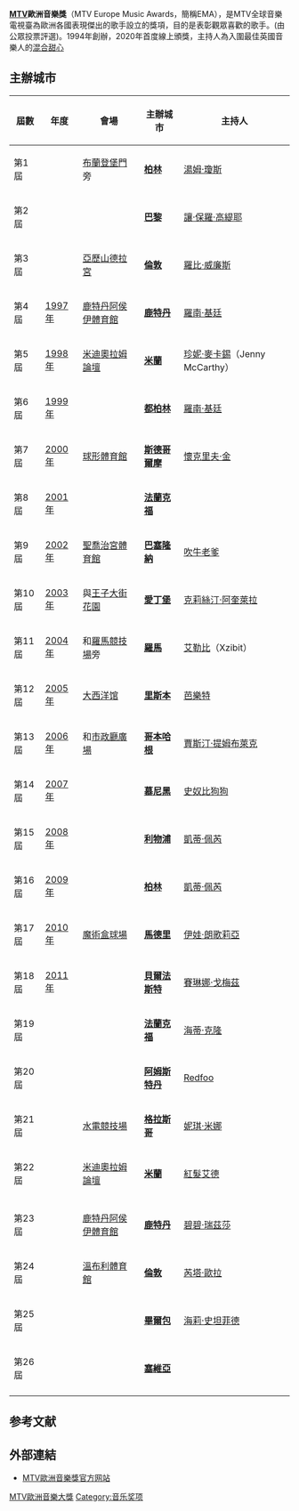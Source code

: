 {{unreferenced|time=2017-01-22T20:01:22+00:00}}
{{NoteTA
| G1 = Show
| G2 = Music
}}
'''[[MTV|MTV]]歐洲音樂獎'''（MTV Europe Music Awards，簡稱EMA），是MTV全球音樂電視臺為歐洲各國表現傑出的歌手設立的獎項，目的是表彰觀眾喜歡的歌手。(由公眾投票評選)。1994年創辦，2020年首度線上頒獎，主持人為入圍最佳英國音樂人的[[混合甜心|混合甜心]]

== 主辦城市 ==
{| border="2" cellpadding="2" cellspacing="0" style="margin: 0 1em 0 0; background: #f9f9f9; border: 1px #aaa solid; border-collapse: collapse; font-size: 95%;"
|-
! 屆數
! 年度
! 會場
! 主辦城市
! 主持人
|-
! 第1屆
! {{link-en|1994年MTV歐洲音樂大獎|1994 MTV Europe Music Awards|1994年}}
| [[布蘭登堡門|布蘭登堡門]]旁
| {{flagicon|Germany}} '''[[柏林|柏林]]'''
| [[湯·鍾士|湯姆·瓊斯]]
|-
! 第2屆
! {{link-en|1995年MTV歐洲音樂大獎|1995 MTV Europe Music Awards|1995年}}
| {{link-en|Le Zénith|Le Zénith}}
| {{flagicon|France}} '''[[巴黎|巴黎]]'''
| [[讓·保羅·高緹耶|讓·保羅·高緹耶]]
|-
! 第3屆
! {{link-en|1996年MTV歐洲音樂大獎|1996 MTV Europe Music Awards|1996年}}
| [[亞歷山德拉宮|亞歷山德拉宮]]
| {{flagicon|United Kingdom}} '''[[倫敦|倫敦]]'''
| [[羅比·威廉斯|羅比·威廉斯]]
|-
! 第4屆
! [[1997年MTV歐洲音樂大獎|1997年]]
| [[鹿特丹阿侯伊體育館|鹿特丹阿侯伊體育館]]
| {{flagicon|Netherlands}} '''[[鹿特丹|鹿特丹]]'''
| [[羅南·基廷|羅南·基廷]]
|-
! 第5屆
! [[1998年MTV歐洲音樂大獎|1998年]]
| [[米迪奧拉姆論壇|米迪奧拉姆論壇]]
| {{flagicon|Italy}} '''[[米蘭|米蘭]]'''
| [[珍妮·麥卡錫|珍妮·麥卡錫]]（Jenny McCarthy）
|-
! 第6屆
! [[1999年MTV歐洲音樂大獎|1999年]]
| {{link-en|Point Depot|The Point Depot}}
| {{flagicon|Republic of Ireland}} '''[[都柏林|都柏林]]'''
| [[羅南·基廷|羅南·基廷]]
|-
! 第7屆
! [[2000年MTV歐洲音樂大獎|2000年]]
| [[球形體育館|球形體育館]]
| {{flagicon|Sweden}} '''[[斯德哥爾摩|斯德哥爾摩]]'''
| [[懷克里夫·金|懷克里夫·金]]
|-
! 第8屆
! [[2001年MTV歐洲音樂大獎|2001年]]
| {{link-en|Festhalle Frankfurt|Festhalle Frankfurt}}
| {{flagicon|Germany}} '''[[法蘭克福|法蘭克福]]'''
| {{link-en|Ali G|Ali G}}
|-
! 第9屆
! [[2002年MTV歐洲音樂大獎|2002年]]
| [[聖喬治宮體育館|聖喬治宮體育館]]
| {{flagicon|Spain}} '''[[巴塞隆納|巴塞隆納]]'''
| [[吹牛老爹|吹牛老爹]]
|-
! 第10屆
! [[2003年MTV歐洲音樂大獎|2003年]]
| {{link-en|Ocean Terminal|Ocean Terminal, Edinburgh}}與[[王子大街花園|王子大街花園]]
| {{flagicon|United Kingdom}} '''[[愛丁堡|愛丁堡]]'''
| [[克莉絲汀·阿奎萊拉|克莉絲汀·阿奎萊拉]]
|-
! 第11屆
! [[2004年MTV歐洲音樂大獎|2004年]]
| {{link-en|Tor di Valle|Tor di Valle}}和[[羅馬競技場|羅馬競技場]]旁
| {{flagicon|Italy}} '''[[羅馬|羅馬]]'''
| [[艾勒比|艾勒比]]（Xzibit）
|-
! 第12屆
! [[2005年MTV歐洲音樂大獎|2005年]]
| [[大西洋馆|大西洋馆]]
| {{flagicon|Portugal}} '''[[里斯本|里斯本]]'''
| [[沙查·巴隆·科恩|芭樂特]]
|-
! 第13屆
! [[2006年MTV歐洲音樂大獎|2006年]]
| {{link-en|Bella Center|Bella Center}}和[[市政廳廣場_(哥本哈根)|市政廳廣場]]
| {{flagicon|Denmark}} '''[[哥本哈根|哥本哈根]]'''
| [[賈斯汀·提姆布萊克|賈斯汀·提姆布萊克]]
|-
! 第14屆
! [[2007年MTV歐洲音樂大獎|2007年]]
| {{link-en|München Olympiahalle|Olympiahalle}}
| {{flagicon|Germany}} '''[[慕尼黑|慕尼黑]]'''
| [[史奴比狗狗|史奴比狗狗]]
|-
! 第15屆
! [[2008年MTV歐洲音樂大獎|2008年]]
| {{link-en|Liverpool Echo Arena|Liverpool Echo Arena}}
| {{flagicon|United Kingdom}} '''[[利物浦|利物浦]]'''
| [[姬蒂·佩芮|凱蒂·佩芮]]
|-
! 第16屆
! [[2009年MTV歐洲音樂大獎|2009年]]
| {{link-en|O2 World|O2 World}}
| {{flagicon|Germany}} '''[[柏林|柏林]]'''
| [[姬蒂·佩芮|凱蒂·佩芮]]
|-
! 第17屆
! [[2010年MTV歐洲音樂大獎|2010年]]
| [[魔術盒球場|魔術盒球場]]
| {{flagicon|Spain}} '''[[馬德里|馬德里]]'''
| [[伊娃·朗歌莉亞|伊娃·朗歌莉亞]]
|-
! 第18屆
! [[2011年MTV歐洲音樂大獎|2011年]]
| {{link-en|Odyssey Arena|Odyssey Arena}}
| {{flagicon|United Kingdom}} '''[[貝爾法斯特|貝爾法斯特]]'''
| [[賽琳娜·戈梅茲|賽琳娜·戈梅茲]]
|-
! 第19屆
! {{link-en|2012年MTV歐洲音樂大獎|2012 MTV Europe Music Awards|2012年}}
| {{link-en|Festhalle Frankfurtt|Festhalle Frankfurt}}
| {{flagicon|Germany}} '''[[法蘭克福|法蘭克福]]'''
| [[海蒂·克鲁姆|海蒂·克隆]]
|-
! 第20屆
! {{link-en|2013年MTV歐洲音樂大獎|2013 MTV Europe Music Awards|2013年}}
| {{link-en|Ziggo Dome|Ziggo Dome}}
| {{flagicon|Netherlands}} '''[[阿姆斯特丹|阿姆斯特丹]]'''
| [[Redfoo|Redfoo]]
|-
! 第21屆
! {{link-en|2014年MTV歐洲音樂大獎|2014 MTV Europe Music Awards|2014年}}
| [[水電競技場|水電競技場]]
| {{flagicon|United Kingdom}} '''[[格拉斯哥|格拉斯哥]]'''
| [[妮琪·米娜|妮琪·米娜]]
|-
! 第22屆
! {{link-en|2015年MTV歐洲音樂大獎|2015 MTV Europe Music Awards|2015年}}
| [[米迪奧拉姆論壇|米迪奧拉姆論壇]]
| {{flagicon|Italy}} '''[[米蘭|米蘭]]'''
| [[紅髮艾德|紅髮艾德]]
|-
|-
! 第23屆
! {{link-en|2016年MTV歐洲音樂大獎|2016 MTV Europe Music Awards|2016年}}
| [[鹿特丹阿侯伊體育館|鹿特丹阿侯伊體育館]]
| {{flagicon|Netherlands}} '''[[鹿特丹|鹿特丹]]'''
| [[碧碧·瑞茲莎|碧碧·瑞茲莎]]
|-
! 第24屆
! {{link-en|2017年MTV歐洲音樂大獎|2017 MTV Europe Music Awards|2017年}}
| [[溫布利體育館|溫布利體育館]]
| {{flagicon|United Kingdom}} '''[[倫敦|倫敦]]'''
| [[芮塔·歐拉|芮塔·歐拉]]
|-
! 第25屆
! {{link-en|2018年MTV歐洲音樂大獎|2018 MTV Europe Music Awards|2018年}}
| {{link-en|Bizkaia Arena|Bizkaia Arena}}
| {{flagicon|Spain}} '''[[畢爾包|畢爾包]]'''
| [[海莉·史坦菲德|海莉·史坦菲德]]
|-
! 第26屆
! {{link-en|2019年MTV歐洲音樂大獎|2019 MTV Europe Music Awards|2019年}}
| {{link-en|FIBES Conference and Exhibition Centre|FIBES Conference and Exhibition Centre}}
| {{flagicon|Spain}} '''[[塞維亞|塞維亞]]'''
| 
|-
|}

== 参考文献 ==
<div class="references-small">
<references />
</div>
== 外部連結 ==
* [http://www.mtvema.com MTV歐洲音樂獎官方网站] {{Wayback|url=http://www.mtvema.com/ |date=20200919211529 }}

{{MTV欧洲音乐大奖大中华区最受欢迎艺人}}
{{全球流行音乐颁奖典礼}}

[[Category:MTV歐洲音樂大獎|]]
[[Category:音乐奖项|Category:音乐奖项]]